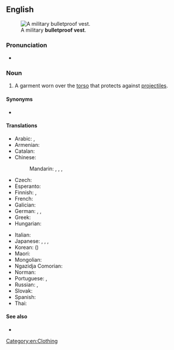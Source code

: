 ==English==
{{wikipedia}}
[[File:Army_IOTV.jpg|thumb|A military '''bulletproof vest'''.]]

===Pronunciation===
* {{IPA|en|/bʊl.ɪtpɹuːf vɛst/}}

===Noun===
{{en-noun}}

# A garment worn over the [[torso]] that protects against [[projectile]]s.

====Synonyms====
* {{l|en|ballistic vest}}

====Translations====
{{trans-top|garment}}
* Arabic: {{t|ar|صَدْرِيَّة ضِدَّ ٱلرَّصَاص}}, {{t|ar|سُتْرَة وَاقِيَة|f}}
* Armenian: {{t+|hy|զրահաբաճկոն}}
* Catalan: {{t|ca|armilla antibales}}
* Chinese:
*: Mandarin: {{t|cmn|防彈衣|sc=Hani}}, {{t|cmn|防弹衣|tr=fángdànyī|sc=Hani}}, {{t|cmn|鋼絲背心|sc=Hani}}, {{t|cmn|钢丝背心|tr=gāngsī bèixīn|sc=Hani}}
* Czech: {{t|cs|neprůstřelná vesta|f}}
* Esperanto: {{t|eo|kuglorezista veŝto}}
* Finnish: {{t+|fi|luotiliivi}}, {{t|fi|[[luodinkestävä]] [[liivi]]}}
* French: {{t+|fr|gilet pare-balles|m}}
* Galician: {{t+|gl|chaleco antibalas|m}}
* German: {{t|de|beschusshemmende Weste|f}}, {{t|de|durchschusshemmende Weste|f}}, {{t+|de|Schutzweste|f}}
* Greek: {{t|el|αλεξίσφαιρο γιλέκο|n}}
* Hungarian: {{t+|hu|golyóálló mellény}}
{{trans-mid}}
* Italian: {{t|it|giubbotto antiproiettile|m}}
* Japanese: {{t|ja|バリスティックベスト|tr=barisutikku besuto|sc=Jpan}}, {{t|ja|ブレットプルーフベスト|tr=burettopurūfu besuto|sc=Jpan}}, {{t|ja|防弾チョッキ|tr=bōdan chokki|sc=Jpan}}, {{t|ja|ボディアーマー|tr=bodi āmā}}
* Korean: {{t+|ko|방탄복}} ({{t|ko|防彈服}})
* Maori: {{t|mi|kahupeka}}
* Mongolian: {{t|mn|сум нэвтэрдэггүй хантааз|sc=Cyrl}}
* Ngazidja Comorian: {{t|zdj|sukuti ya risasi|c9|c10}}
* Norman: {{t|nrf|câsaque contre-boulets|f}} {{qualifier|Jersey}}
* Portuguese: {{t|pt|colete à prova de balas|m}}, {{t|pt|colete balístico|m}}
* Russian: {{t+|ru|бронежиле́т|m}}, {{t|ru|пуленепробива́емый жиле́т|m}}
* Slovak: {{t|sk|nepriestrelná vesta|f}}
* Spanish: {{t+|es|chaleco antibalas|m}}
* Thai: {{t|th|เสื้อเกราะกันกระสุน}}
{{trans-bottom}}

====See also====
* {{l|en|vest buster}}

[[Category:en:Clothing]]